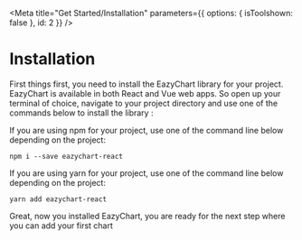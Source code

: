 
<Meta title="Get Started/Installation" parameters={{ options: { isToolshown: false }, id: 2 }} />

# Installation

First things first, you need to install the EazyChart library for your project. EazyChart is available in both React and Vue web apps. So open up your terminal of choice, navigate to your project directory and use one of the commands below to install the library :

If you are using npm for your project, use one of the command line below depending on the project:
```
npm i --save eazychart-react
```
If you are using yarn for your project, use one of the command line below depending on the project:
```
yarn add eazychart-react
```
Great, now you installed EazyChart, you are ready for the next step where you can add your first chart 
